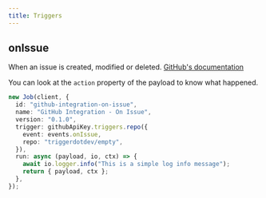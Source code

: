 ```yaml
---
title: Triggers
---
```


## onIssue

When an issue is created, modified or deleted. [GitHub's documentation](https://docs.github.com/en/webhooks-and-events/webhooks/webhook-events-and-payloads#issues)

You can look at the `action` property of the payload to know what happened.

```ts
new Job(client, {
  id: "github-integration-on-issue",
  name: "GitHub Integration - On Issue",
  version: "0.1.0",
  trigger: githubApiKey.triggers.repo({
    event: events.onIssue,
    repo: "triggerdotdev/empty",
  }),
  run: async (payload, io, ctx) => {
    await io.logger.info("This is a simple log info message");
    return { payload, ctx };
  },
});
```
